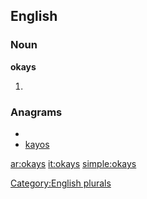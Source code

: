 ==English==

===Noun===
'''okays'''

# {{plural of|[[okay]]}}

===Anagrams===
* {{alphagram|akosy}}
* [[kayos#English|kayos]]

[[Category:English plurals]]

[[ar:okays]]
[[it:okays]]
[[simple:okays]]